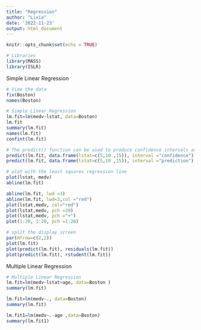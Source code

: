---
title: "Regression"
author: "Lixia"
date: '2022-11-23'
output: html_document
---

```{r setup, include=FALSE}
knitr::opts_chunk$set(echo = TRUE)
```

```{r}
# Libraries
library(MASS)
library(ISLR)
```

Simple Linear Regression

```{r}
# View the data
fix(Boston)
names(Boston)
```


```{r}
# Simple Linear Regression
lm.fit=lm(medv~lstat, data=Boston)
lm.fit
summary(lm.fit)
names(lm.fit)
confint(lm.fit)
```


```{r}
# The predict() function can be used to produce confidence intervals and prediction intervals
predict(lm.fit, data.frame(lstat=c(5,10 ,15)), interval ="confidence")
predict(lm.fit, data.frame(lstat=c(5,10 ,15)), interval ="prediction")
```


```{r}
# plot with the least squares regression line
plot(lstat, medv)
abline(lm.fit)

abline(lm.fit, lwd =3)
abline(lm.fit, lwd=3,col ="red")
plot(lstat,medv, col="red")
plot(lstat,medv, pch =20)
plot(lstat,medv, pch ="+")
plot(1:20, 1:20, pch =1:20)
```


```{r}
# split the display screen
par(mfrow=c(2,2))
plot(lm.fit)
plot(predict(lm.fit), residuals(lm.fit))
plot(predict(lm.fit), rstudent(lm.fit))
```

Multiple Linear Regression

```{r}
# Multiple Linear Regression
lm.fit=lm(medv~lstat+age, data=Boston )
summary(lm.fit)
```


```{r}
lm.fit=lm(medv~., data=Boston)
summary(lm.fit)
```


```{r}
lm.fit1=lm(medv~.-age ,data=Boston)
summary(lm.fit1)
```
